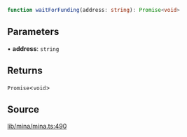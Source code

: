 ```ts
function waitForFunding(address: string): Promise<void>
```

## Parameters

• **address**: `string`

## Returns

`Promise`\<`void`\>

## Source

[lib/mina/mina.ts:490](https://github.com/o1-labs/o1js/blob/6ebbc23710f6de023fea6d83dc93c5a914c571f2/src/lib/mina/mina.ts#L490)
